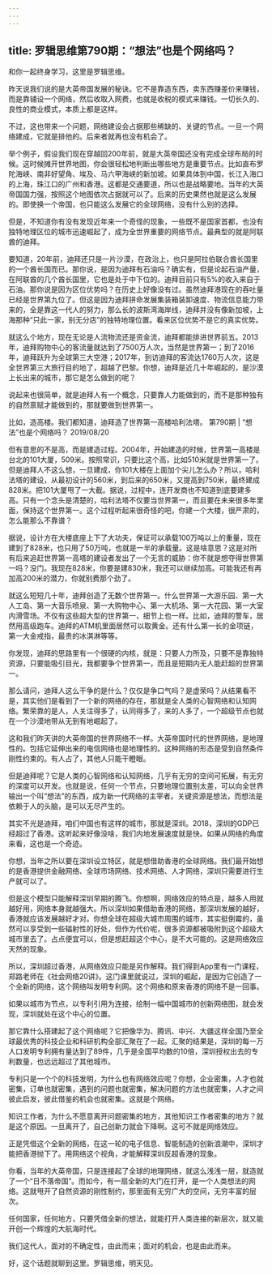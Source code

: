 ```yaml
---
---
---
```

title: 罗辑思维第790期：“想法”也是个网络吗？
---

和你一起终身学习，这里是罗辑思维。

昨天说我们说的是大英帝国发展的秘诀。它不是靠造东西，卖东西赚差价来赚钱，而是靠铺设一个网络，然后收取入网费，也就是收税的模式来赚钱。一切长久的、良性的商业模式，本质上都是这样。

不过，这也带来一个问题，网络建设会占据那些稀缺的、关键的节点。一旦一个网络建成，它就是排他的。后来者就再也没有机会了。

举个例子，假设我们现在穿越回200年前，就是大英帝国还没有完成全球布局的时候。这时候摊开世界地图，你会很轻松地判断出哪些地方是重要节点。比如直布罗陀海峡、南非好望角、埃及、马六甲海峡的新加坡。如果具体到中国，长江入海口的上海，珠江口的广州和香港。这都是交通要道，所以也是战略要地。当年的大英帝国国力强，按照这个地图依次占据就可以了。后来的历史果然也就是这么发展的。即使换一个帝国，也只能这么发展它的全球网络，没有什么别的选择。

但是，不知道你有没有发现近年来一个奇怪的现象，一些既不是国家首都，也没有独特地理区位的城市迅速崛起了，成为全世界重要的网络节点。最典型的就是阿联酋的迪拜。

要知道，20年前，迪拜还只是一片沙漠，在政治上，也只是阿拉伯联合酋长国里的一个酋长国而已。那你说，是因为迪拜有石油吗？确实有，但是论起石油产量，在阿联酋的几个酋长国里，它也是处于中下位的。迪拜目前只有5%的收入来自于石油。那你说是因为区位优势吗？在历史上好像没有过。虽然迪拜港现在的吞吐量已经是世界第九位了。但这是因为迪拜拼命发展集装箱装卸速度、物流信息能力带来的，全是靠这一代人的努力，那么长的波斯湾海岸线，迪拜并没有像新加坡，上海那种“只此一家，别无分店”的独特地理位置。看来区位优势不是它的真实优势。

就这么个地方，现在无论是人流物流还是资金流，迪拜都能排进世界前五。2013年，迪拜购物中心的客流量就达到了7500万人次，当然是世界第一；到了2016年，迪拜跃升为全球第三大空港；2017年，到访迪拜的客流达1760万人次，这是全世界第三大旅行目的地了，超越了巴黎。你想，迪拜是近几十年崛起的，是沙漠上长出来的城市，那它是怎么做到的呢？

说起来也很简单，就是迪拜人有一个概念，只要靠人力能做到的，而不是那种独有的自然禀赋才能做到的，那就要做到世界第一。

比如，造高楼。我们都知道，迪拜造了世界第一高楼哈利法塔。
第790期 | “想法”也是个网络吗？ 2019/08/20

但有意思的不是高，而是建造过程。2004年，开始建造的时候，世界第一高楼是台北的101大厦，509米。按照常识，只要比这个高，比如510米就是世界第一了。但是迪拜人不这么想，一旦建成，你101大楼在上面加个尖儿怎么办？所以，哈利法塔的建设，从最初设计的560米，到后来的650米，又提高到750米，最终建成828米。把101大厦甩了一大截。据说，过程中，连开发商也不知道到底要建多高。只有一个念头是清楚的，哈利法塔不仅要当世界第一，而且要在未来很多年里面，保持这个世界第一。这个过程听起来很奇怪的吧，你建一个大楼，很严肃的，怎么能那么不靠谱？

据说，设计方在大楼底座上下了大功夫，保证可以承载100万吨以上的重量，现在建到了828米，也只用了50万吨，也就是一半的承载量。这是啥意思？这是对所有后来追赶世界第一高塔的建设者发出了一个无言的威胁：你不就是想夺得世界第一吗？没门。我现在828米，你要是建830米，我还可以继续加高。可能我还有再加高200米的潜力，你就别费那个劲了。

就这么短短几十年，迪拜创造了无数个世界第一。什么世界第一大游乐园、第一大人工岛、第一大音乐喷泉、第一大购物中心、第一大机场、第一大花园、第一大室内滑雪场。不仅有这些超大型的世界第一，细节上也一样。比如，迪拜的警车，居然用高级跑车。迪拜的ATM机里面居然可以取黄金。还有什么第一长的金项链，第一大金戒指，最贵的冰淇淋等等。

你发现，迪拜的思路里有一个很硬的内核，就是：只要人力所及，只要不是靠独特资源，只要能吸引目光，我都要争个世界第一，而且是短期内无人能赶超的世界第一。

那么请问，迪拜人这么干争的是什么？仅仅是争口气吗？是虚荣吗？从结果看不是，其实他们是看到了一个新的网络的存在，那就是全人类的心智网络和认知网络。繁荣靠的是人，人关注得多了，认同得多了，来的人多了，一个超级节点也就在一个沙漠地带从无到有地崛起了。

这和我们昨天讲的大英帝国的世界网络不一样。大英帝国时代的世界网络，是地理性的。包括它延伸出来的电信网络也是地理性的。这种网络的形态是受到自然条件刚性约束的。有人占了，其他人只能干瞪眼。

但是迪拜呢？它是人类的心智网络和认知网络，几乎有无穷的空间可拓展，有无穷的深度可以开发。也就是说，任何一个节点，只要地理位置别太差，可以向全世界输出一个叫“想法”的东西，成为新一代网络的主宰者。关键资源是想法，而想法是依赖于人的头脑，是可以无尽产生的。

其实不光是迪拜，咱们中国也有这样的城市，那就是深圳。2018，深圳的GDP已经超过了香港。这听起来好像没啥，我们内地发展速度就是快。如果从网络的角度来看，这也是一个奇迹。

你想，当年之所以要在深圳设立特区，就是想借助香港的全球网络。我们最开始想的是香港提供金融网络、全球市场网络、技术网络、人才网络，深圳只需要进行生产就可以了。

但是这个模型只能解释深圳早期的腾飞。你想啊，网络效应的特点是，越多人用就越好用，网络本身就越强大。所以深圳如果借助香港的网络，那深圳发展的越好，香港就应该发展越好才对。你想全球在超级大城市周围的城市，其实挺倒霉的，虽然可以享受到一些辐射性的好处，但作为代价呢，很多资源都被吸附到这个超级大城市里去了。占点便宜可以，但是想赶超这个中心，是不大可能的。这是网络效应天然的现象。

所以，深圳超过香港，从网络效应只能是另作解释。我们得到App里有一门课程，郑路老师在《社会网络20讲》。这门课里就说过，深圳的崛起，是因为它创造了一个全新的网络，这个网络叫发明专利网。这个网络和原来香港的网络不是一回事。

如果以城市为节点，以专利引用为连接，绘制一幅中国城市的创新网络图，就会发现，深圳就处在这个中心的位置。

那它靠什么搭建起了这个网络呢？它把像华为、腾讯、中兴、大疆这样全国乃至全球最优秀的科技企业和科研机构全部汇聚在了一起。汇聚的结果是，深圳的每一万人口发明专利拥有量达到了89件，几乎是全国平均数的10倍，深圳授权出去的专利数量，也远远超过了其他城市。

专利只是一个个的科技发明，为什么也有网络效应呢？你想，企业密集，人才也就密集，订单也就密集，遇到的问题也就密集，解决问题的方法也就密集，人才之间彼此启发，彼此借鉴的机会也就密集。这就是个网络。

知识工作者，为什么不愿意离开问题密集的地方，其他知识工作者密集的地方？就是这个原因。一旦离开了，自己创新力就会下降啊。这可不就是网络效应。

正是凭借这个全新的网络，在这一轮的电子信息、智能制造的创新浪潮中，深圳才能把香港抛下了。用网络这个视角，才能解释深圳反超香港的现象。

你看，当年的大英帝国，只是连接起了全球的地理网络，就这么浅浅一层，就造就了一个“日不落帝国”。而如今，有一扇全新的大门在打开，是一个人类想法的网络。这就甩开了自然资源的刚性制约，那里面有无穷广大的空间，无穷丰富的层次。

任何国家，任何地方，只要凭借全新的想法，就能打开人类连接的新层次，就又能开创一个辉煌的大航海时代。

我们这代人，面对的不确定性，由此而来；面对的机会，也是由此而来。

好，这个话题就聊到这里。罗辑思维，明天见。

